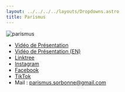 ```yaml
---
layout: ../../../../layouts/Dropdowns.astro
title: Parismus
---
```

![parismus](/assets/assos/parismus.png)  
- [Vidéo de Présentation](https://www.youtube.com/watch?v=b8WV72xR9Hw)  
- [Vidéo de Présentation (EN)](https://www.youtube.com/watch?v=fzu2eba6Gkc)  
- [Linktree](https://linktr.ee/Parismus)  
- [Instagram](https://www.instagram.com/parismus_sorbonne/)  
- [Facebook](https://www.facebook.com/parismus)  
- [TikTok](https://www.tiktok.com/@parismus.sorbonne)  
- Mail : parismus.sorbonne@gmail.com